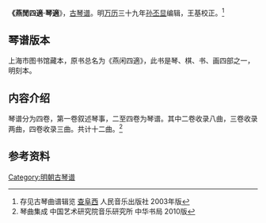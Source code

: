 '''《燕閒四適·琴適'''》，[[古琴谱|古琴谱]]。明[[万历|万历]]三十九年[[孙丕显|孙丕显]]编辑，王基校正。<ref>存见古琴曲谱辑览 [[查阜西|查阜西]] 人民音乐出版社 2003年版</ref>

==琴谱版本==

上海市图书馆藏本，原书总名为《燕闲四適》，此书是琴、棋、书、画四部之一，明刻本。

==内容介绍==

琴谱分为四卷，第一卷叙述琴事，二至四卷为琴谱。其中二卷收录八曲，三卷收录两曲，四卷收录三曲。共计十二曲。<ref>琴曲集成 中国艺术研究院音乐研究所 中华书局 2010版</ref>

==参考资料==

[[Category:明朝古琴谱|Category:明朝古琴谱]]